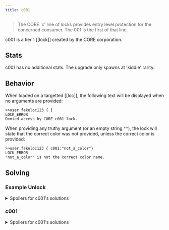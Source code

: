```yaml
---
title: c001
---
```


> The CORE 'c' line of locks provides entry level protection for the concerned consumer. The 001 is the first of that line.

c001 is a tier 1 [[lock]] created by the CORE corporation.

## Stats

c001 has no additional stats. The upgrade only spawns at 'kiddie' rarity.

## Behavior

When loaded on a targetted [[loc]], the following text will be displayed when no arguments are provided:

```
>>user.fakeloc123 { }
LOCK_ERROR
Denied access by CORE c001 lock.
```

When providing any truthy argument (or an empty string `""`), the lock will state that the correct color was not provided, unless the correct color is provided:

```
>>user.fakeloc123 { c001:"not_a_color"}
LOCK_ERROR
"not_a_color" is not the correct color name.
```

## Solving

### Example Unlock

<details>
<summary>Spoilers for c001's solutions</summary>

```
>>user.loc { c001: "lime", color_digit: 0 }
WARNING: BINMAT security shell inactive. Intelligent defense system offline.
LOCK_UNLOCKED
System <user> breached.
Connection terminated.
```

</details>

### c001

<details>
<summary>Spoilers for c001's solutions</summary>

c001 will choose a random color from a list of the following 8 colors, as a string, for its solution:

- green
- lime
- yellow
- orange
- red
- purple
- blue
- cyan

### color_digit

As a second parameter, c001 will ask for a color_digit which is a number ranging from 0 - 9.

</details>
